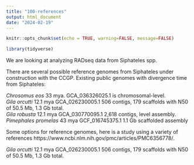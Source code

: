 ```yaml
---
title: "100-references"
output: html_document
date: "2024-02-19"
---
```


```r
knitr::opts_chunk$set(echo = TRUE, warning=FALSE, message=FALSE)
```

```r
library(tidyverse)
```

We are looking at analyzing RADseq data from Siphateles spp.    

There are several possible reference genomes from Siphateles under construction with the CCGP. Existing public genomes with divergence time from Siphateles:     


_Chrosomus eos_ 33 mya.  GCA_036326025.1 is chromosomal-level.    
_Gila orcutti_ 12.1 mya GCA_026230005.1 506 contigs, 179 scaffolds with N50 of 50.5 Mb, 1.3 Gb total.   
_Gila robusta_ 12.1 mya GCA_030770095.1 2,618 contigs,  level assembly.    
_Pimephales promelas_ 43 mya GCF_016745375.1 1.1 Gb scaffolded assembly

Some options for reference genomes, here is a study using a variety of references https://www.ncbi.nlm.nih.gov/pmc/articles/PMC6356778/.    


_Gila orcutti_ 12.1 mya GCA_026230005.1 506 contigs, 179 scaffolds with N50 of 50.5 Mb, 1.3 Gb total.   

